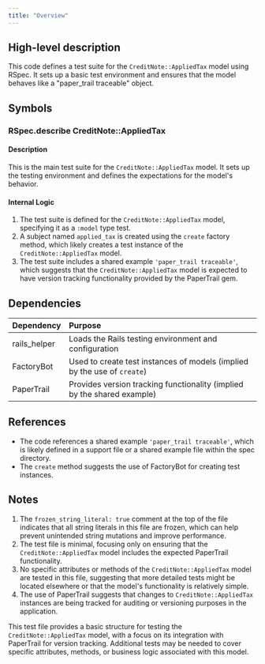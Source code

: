 ```yaml
---
title: "Overview"
---
```


## High-level description
This code defines a test suite for the `CreditNote::AppliedTax` model using RSpec. It sets up a basic test environment and ensures that the model behaves like a "paper_trail traceable" object.

## Symbols

### RSpec.describe CreditNote::AppliedTax
#### Description
This is the main test suite for the `CreditNote::AppliedTax` model. It sets up the testing environment and defines the expectations for the model's behavior.

#### Internal Logic
1. The test suite is defined for the `CreditNote::AppliedTax` model, specifying it as a `:model` type test.
2. A subject named `applied_tax` is created using the `create` factory method, which likely creates a test instance of the `CreditNote::AppliedTax` model.
3. The test suite includes a shared example `'paper_trail traceable'`, which suggests that the `CreditNote::AppliedTax` model is expected to have version tracking functionality provided by the PaperTrail gem.

## Dependencies
| Dependency | Purpose |
|:-----------|:--------|
| rails_helper | Loads the Rails testing environment and configuration |
| FactoryBot | Used to create test instances of models (implied by the use of `create`) |
| PaperTrail | Provides version tracking functionality (implied by the shared example) |

## References
- The code references a shared example `'paper_trail traceable'`, which is likely defined in a support file or a shared example file within the spec directory.
- The `create` method suggests the use of FactoryBot for creating test instances.

## Notes
1. The `frozen_string_literal: true` comment at the top of the file indicates that all string literals in this file are frozen, which can help prevent unintended string mutations and improve performance.
2. The test file is minimal, focusing only on ensuring that the `CreditNote::AppliedTax` model includes the expected PaperTrail functionality.
3. No specific attributes or methods of the `CreditNote::AppliedTax` model are tested in this file, suggesting that more detailed tests might be located elsewhere or that the model's functionality is relatively simple.
4. The use of PaperTrail suggests that changes to `CreditNote::AppliedTax` instances are being tracked for auditing or versioning purposes in the application.

This test file provides a basic structure for testing the `CreditNote::AppliedTax` model, with a focus on its integration with PaperTrail for version tracking. Additional tests may be needed to cover specific attributes, methods, or business logic associated with this model.